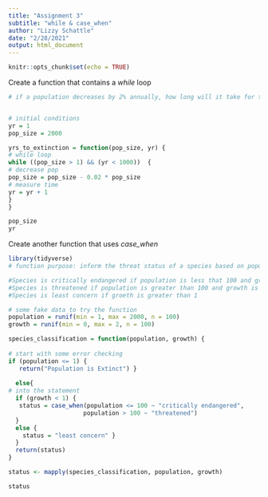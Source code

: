 ```yaml
---
title: "Assignment 3"
subtitle: "while & case_when"
author: "Lizzy Schattle"
date: "2/28/2021"
output: html_document
---
```


```r
knitr::opts_chunk$set(echo = TRUE)
```


Create a function that contains a *while* loop
```r
# if a population decreases by 2% annually, how long will it take for the species to go extinct if the current population is 2000 individuals?


# initial conditions
yr = 1
pop_size = 2000

yrs_to_extinction = function(pop_size, yr) {
# while loop
while ((pop_size > 1) && (yr < 1000))  {
# decrease pop
pop_size = pop_size - 0.02 * pop_size 
# measure time
yr = yr + 1
}
}

pop_size
yr

```


Create another function that uses *case_when*
```r
library(tidyverse)
# function purpose: inform the threat status of a species based on population size and population growth rate

#Species is critically endangered if population is less that 100 and growth is less than 1
#Species is threatened if population is greater than 100 and growth is less than 1
#Species is least concern if groeth is greater than 1

# some fake data to try the function
population = runif(min = 1, max = 2000, n = 100)
growth = runif(min = 0, max = 2, n = 100)

species_classification = function(population, growth) {
  
# start with some error checking
if (population <= 1) {
   return("Population is Extinct") }
  
  else{
# into the statement
  if (growth < 1) {
   status = case_when(population <= 100 ~ "critically endangered",
                     population > 100 ~ "threatened")
  } 
  else {
    status = "least concern" }
  }
  return(status)
}

status <- mapply(species_classification, population, growth)

status

```
